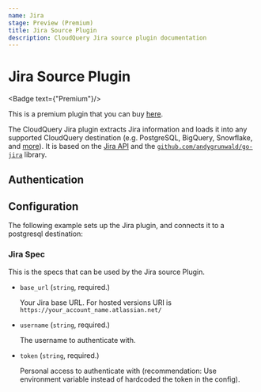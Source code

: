 ```yaml
---
name: Jira
stage: Preview (Premium)
title: Jira Source Plugin
description: CloudQuery Jira source plugin documentation
---
```

# Jira Source Plugin


<Badge text={"Premium"}/>

This is a premium plugin that you can buy [here](/integrations/jira).

The CloudQuery Jira plugin extracts Jira information and loads it into any supported CloudQuery destination (e.g. PostgreSQL, BigQuery, Snowflake, and [more](/docs/plugins/destinations/overview)). It is based on the [Jira API](https://developer.atlassian.com/cloud/jira/platform/rest/v3/) and the [`github.com/andygrunwald/go-jira`](https://github.com/andygrunwald/go-jira) library.

## Authentication

<Authentication/>

## Configuration

The following example sets up the Jira plugin, and connects it to a postgresql destination:

<Configuration/>

### Jira Spec

This is the specs that can be used by the Jira source Plugin.

- `base_url` (`string`, required.)

  Your Jira base URL. For hosted versions URI is `https://your_account_name.atlassian.net/`

- `username` (`string`, required.)

  The username to authenticate with.

- `token` (`string`, required.)

  Personal access to authenticate with (recommendation: Use environment variable instead of hardcoded the token in the config).
